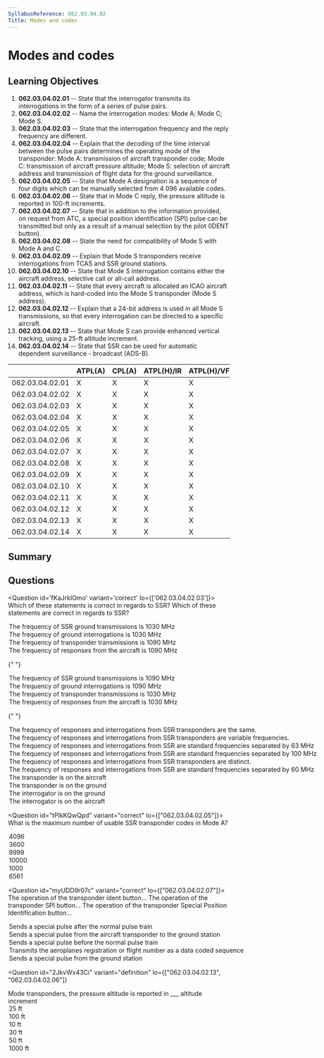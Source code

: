 ```yaml
---
SyllabusReference: 062.03.04.02
Title: Modes and codes
---
```


# Modes and codes

## Learning Objectives

1. **062.03.04.02.01** -- State that the interrogator transmits its
   interrogations in the form of a series of pulse pairs.
2. **062.03.04.02.02** -- Name the interrogation modes: Mode A; Mode C; Mode S.
3. **062.03.04.02.03** -- State that the interrogation frequency and the reply
   frequency are different.
4. **062.03.04.02.04** -- Explain that the decoding of the time interval between
   the pulse pairs determines the operating mode of the transponder: Mode A:
   transmission of aircraft transponder code; Mode C: transmission of aircraft
   pressure altitude; Mode S: selection of aircraft address and transmission of
   flight data for the ground surveillance.
5. **062.03.04.02.05** -- State that Mode A designation is a sequence of four
   digits which can be manually selected from 4 096 available codes.
6. **062.03.04.02.06** -- State that in Mode C reply, the pressure altitude is
   reported in 100-ft increments.
7. **062.03.04.02.07** -- State that in addition to the information provided, on
   request from ATC, a special position identification (SPI) pulse can be
   transmitted but only as a result of a manual selection by the pilot (IDENT
   button).
8. **062.03.04.02.08** -- State the need for compatibility of Mode S with Mode A
   and C.
9. **062.03.04.02.09** -- Explain that Mode S transponders receive
   interrogations from TCAS and SSR ground stations.
10. **062.03.04.02.10** -- State that Mode S interrogation contains either the
    aircraft address, selective call or all-call address.
11. **062.03.04.02.11** -- State that every aircraft is allocated an ICAO
    aircraft address, which is hard-coded into the Mode S transponder (Mode S
    address).
12. **062.03.04.02.12** -- Explain that a 24-bit address is used in all Mode S
    transmissions, so that every interrogation can be directed to a specific
    aircraft.
13. **062.03.04.02.13** -- State that Mode S can provide enhanced vertical
    tracking, using a 25-ft altitude increment.
14. **062.03.04.02.14** -- State that SSR can be used for automatic dependent
    surveillance - broadcast (ADS-B).

|                 | ATPL(A) | CPL(A) | ATPL(H)/IR | ATPL(H)/VFR | CPL(H) | IR  | CBIR(A) |
| --------------- | ------- | ------ | ---------- | ----------- | ------ | --- | ------- |
| 062.03.04.02.01 | X       | X      | X          | X           | X      | X   | X       |
| 062.03.04.02.02 | X       | X      | X          | X           | X      | X   | X       |
| 062.03.04.02.03 | X       | X      | X          | X           | X      |     |         |
| 062.03.04.02.04 | X       | X      | X          | X           | X      |     |         |
| 062.03.04.02.05 | X       | X      | X          | X           | X      | X   | X       |
| 062.03.04.02.06 | X       | X      | X          | X           | X      | X   |         |
| 062.03.04.02.07 | X       | X      | X          | X           | X      | X   |         |
| 062.03.04.02.08 | X       | X      | X          | X           | X      | X   |         |
| 062.03.04.02.09 | X       | X      | X          | X           | X      | X   |         |
| 062.03.04.02.10 | X       | X      | X          | X           | X      | X   |         |
| 062.03.04.02.11 | X       | X      | X          | X           | X      | X   | X       |
| 062.03.04.02.12 | X       | X      | X          | X           | X      | X   |         |
| 062.03.04.02.13 | X       | X      | X          | X           | X      | X   |         |
| 062.03.04.02.14 | X       | X      | X          | X           | X      | X   |         |

## Summary

## Questions

<Question id='fKaJrkIOmo' variant='correct' lo={['062.03.04.02.03']}>
  <Text variant='oneCorrect'>Which of these statements is correct in regards to SSR?</Text>
  <Text variant='oneTwo'>Which of these statements are correct in regards to SSR?</Text>
  <Option id='fKaJrkIOmo-1' correct key="1">The frequency of SSR ground transmissions is 1030 MHz</Option>
  <Option id='fKaJrkIOmo-2' correct key="1">The frequency of ground interrogations is 1030 MHz</Option>
  <Option id='fKaJrkIOmo-3' correct key="2">The frequency of transponder transmissions is 1090 MHz</Option>
  <Option id='fKaJrkIOmo-4' correct key="2">The frequency of responses from the aircraft is 1090 MHz</Option>

{" "}
<Option id="fKaJrkIOmo-5" key="3">
  The frequency of SSR ground transmissions is 1090 MHz
</Option>
<Option id="fKaJrkIOmo-6" key="3">
  The frequency of ground interrogations is 1090 MHz
</Option>
<Option id="fKaJrkIOmo-7" key="4">
  The frequency of transponder transmissions is 1030 MHz
</Option>
<Option id="fKaJrkIOmo-8" key="4">
  The frequency of responses from the aircraft is 1030 MHz
</Option>

{" "}
<Option id="fKaJrkIOmo-9" key="5">
  The frequency of responses and interrogations from SSR transponders are the
  same.
</Option>
<Option id="fKaJrkIOmo-a" key="5">
  The frequency of responses and interrogations from SSR transponders are
  variable frequencies.
</Option>
<Option id="fKaJrkIOmo-b" key="5">
  The frequency of responses and interrogations from SSR are standard
  frequencies separated by 63 MHz
</Option>
<Option id="fKaJrkIOmo-c" key="5">
  The frequency of responses and interrogations from SSR are standard
  frequencies separated by 100 MHz
</Option>
<Option id="fKaJrkIOmo-d" correct key="5">
  The frequency of responses and interrogations from SSR transponders are
  distinct.
</Option>
<Option id="fKaJrkIOmo-e" correct key="5">
  The frequency of responses and interrogations from SSR are standard
  frequencies separated by 60 MHz
</Option>

  <Option id='fKaJrkIOmo-f' key="7" correct >The transponder is on the aircraft</Option>
  <Option id='fKaJrkIOmo-g' key="7" >The transponder is on the ground</Option>
  <Option id='fKaJrkIOmo-h' key="7" correct >The interrogator is on the ground</Option>
  <Option id='fKaJrkIOmo-i' key="7" >The interrogator is on the aircraft</Option>
</Question>

<Question id="tPIkKQwQpd" variant="correct" lo={["062.03.04.02.05"]}>
  <Text variant="oneCorrect">
    What is the maximum number of usable SSR transponder codes in Mode A?
  </Text>
  <Option
    id="tPIkKQwQpd-1"
    correct
    why="Each transponder digit can be a number between 0 and 7. 8 * 8 * 8 * 8 = 4096"
  >
    4096
  </Option>
  <Option id="tPIkKQwQpd-2">3600</Option>
  <Option id="tPIkKQwQpd-3">9999</Option>
  <Option id="tPIkKQwQpd-4">10000</Option>
  <Option id="tPIkKQwQpd-5">1000</Option>
  <Option id="tPIkKQwQpd-6">6561</Option>
</Question>

<Question id="myUDD9r07c" variant="correct" lo={["062.03.04.02.07"]}>
  <Text variant="oneCorrect">
    The operation of the transponder ident button...
  </Text>
  <Text variant="oneCorrect">
    The operation of the transponder SPI button...
  </Text>
  <Text variant="oneCorrect">
    The operation of the transponder Special Position Identification button...
  </Text>
  <Option id="myUDD9r07c-1" correct why="">
    Sends a special pulse after the normal pulse train
  </Option>
  <Option id="myUDD9r07c-2" correct why="">
    Sends a special pulse from the aircraft transponder to the ground station
  </Option>
  <Option
    id="myUDD9r07c-3"
    why="The special pulse is sent before the normal pulse train"
  >
    Sends a special pulse before the normal pulse train
  </Option>
  <Option
    id="myUDD9r07c-4"
    why="This is a functionality of the normal transponder operation in mode C/S, not a particularity of the SPI mode."
  >
    Transmits the aeroplanes registration or flight number as a data coded
    sequence
  </Option>
  <Option
    id="myUDD9r07c-5"
    why="The ident button is available at the transponder in the aircraft."
  >
    Sends a special pulse from the ground station
  </Option>
</Question>

<Question
  id="2JkvWx43Ci"
  variant="definition"
  lo={["062.03.04.02.13", "062.03.04.02.06"]}
>
  <Text variant="oneCorrect">
    Mode <Subject /> transponders, the pressure altitude is reported in ___
    altitude increment
  </Text>
  <Option id="2JkvWx43Ci-1" subject={["S"]} why="True for Mode S">
    25 ft
  </Option>
  <Option id="2JkvWx43Ci-2" subject={["C"]} why="True for Mode C">
    100 ft
  </Option>
  <Option id="2JkvWx43Ci-3">10 ft</Option>
  <Option id="2JkvWx43Ci-4">30 ft</Option>
  <Option id="2JkvWx43Ci-5">50 ft</Option>
  <Option id="2JkvWx43Ci-6">1000 ft</Option>
</Question>
